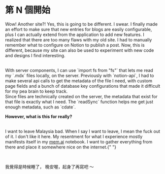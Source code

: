 # 第 N 個開始

Wow! Another site?! Yes, this is going to be different. I swear. I finally made an effort to make sure that new entries for blogs are easily configurable, plus I can actually extend from the application to add new features. I realized that there are too many flaws with my old site. I had to manually remember what to configure on Notion to publish a post. Now, this is different, because my site can also be used to experiment with new code and designs I find interesting.

<br />
With server components, I can use `import fs from "fs"` that lets me read my `.mdx`
files locally, on the server. Previously with `notion-api`, I had to make several
api calls to get the metadata of the file I need, with custom page fields and a bunch
of database key configurations that made it difficult for my pea brain to keep track.

<br />
Since files are technically created on the server, the metadata that exist for that
file is exactly what I need. The `readSync` function helps me get just enough metadata,
such as `cdate`.

<br />

**However, what is this for really?**

<br />I want to leave Malaysia bad. When I say I want to leave, I mean the fuck
out of it. I don't like it here. My resentment for what I experience mostly
manifests itself in my [mem.ai](https://mem.ai) notebook. I want to gather
everything from there and place it somewhere nice on the internet.{" "}

<br />

我覺得是時候睡了， 晚安喔，起身了再寫吧 ～
